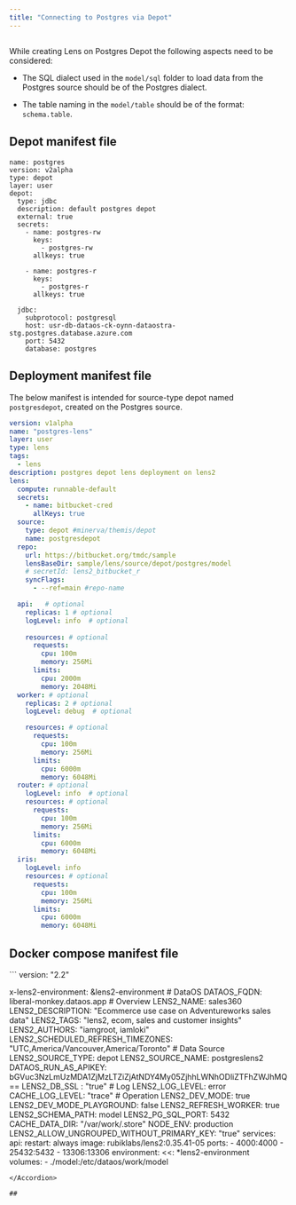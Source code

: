 ```yaml
---
title: "Connecting to Postgres via Depot"
---
```


##

While creating Lens on Postgres Depot the following aspects need to be considered:

* The SQL dialect used in the `model/sql` folder to load data from the Postgres source should be of the Postgres dialect.

* The table naming in the `model/table`  should be of the format: `schema.table`.

## Depot manifest file

```
name: postgres
version: v2alpha
type: depot
layer: user
depot:
  type: jdbc                 
  description: default postgres depot
  external: true
  secrets:
    - name: postgres-rw
      keys: 
        - postgres-rw
      allkeys: true

    - name: postgres-r
      keys: 
        - postgres-r
      allkeys: true
    
  jdbc:
    subprotocol: postgresql
    host: usr-db-dataos-ck-oynn-dataostra-stg.postgres.database.azure.com
    port: 5432
    database: postgres
```

##

## Deployment manifest file

The below manifest is intended for source-type depot named `postgresdepot`, created on the Postgres source.

```yaml
version: v1alpha
name: "postgres-lens"
layer: user
type: lens
tags:
  - lens
description: postgres depot lens deployment on lens2
lens:
  compute: runnable-default
  secrets:
    - name: bitbucket-cred
      allKeys: true
  source:
    type: depot #minerva/themis/depot
    name: postgresdepot
  repo:
    url: https://bitbucket.org/tmdc/sample
    lensBaseDir: sample/lens/source/depot/postgres/model 
    # secretId: lens2_bitbucket_r
    syncFlags:
      - --ref=main #repo-name

  api:   # optional
    replicas: 1 # optional
    logLevel: info  # optional
      
    resources: # optional
      requests:
        cpu: 100m
        memory: 256Mi
      limits:
        cpu: 2000m
        memory: 2048Mi
  worker: # optional
    replicas: 2 # optional
    logLevel: debug  # optional

    resources: # optional
      requests:
        cpu: 100m
        memory: 256Mi
      limits:
        cpu: 6000m
        memory: 6048Mi
  router: # optional
    logLevel: info  # optional
    resources: # optional
      requests:
        cpu: 100m
        memory: 256Mi
      limits:
        cpu: 6000m
        memory: 6048Mi
  iris:
    logLevel: info  
    resources: # optional
      requests:
        cpu: 100m
        memory: 256Mi
      limits:
        cpu: 6000m
        memory: 6048Mi
```

## Docker compose manifest file

<Accordion title="Docker compose manifest file for local testing" defaultOpen={false}>
  ```
  version: "2.2"

  x-lens2-environment: &lens2-environment
    # DataOS
    DATAOS_FQDN: liberal-monkey.dataos.app
    # Overview
    LENS2_NAME: sales360
    LENS2_DESCRIPTION: "Ecommerce use case on Adventureworks sales data"
    LENS2_TAGS: "lens2, ecom, sales and customer insights"
    LENS2_AUTHORS: "iamgroot, iamloki"
    LENS2_SCHEDULED_REFRESH_TIMEZONES: "UTC,America/Vancouver,America/Toronto"
    # Data Source
    LENS2_SOURCE_TYPE: depot
    LENS2_SOURCE_NAME: postgreslens2
    DATAOS_RUN_AS_APIKEY: bGVuc3NzLmUzMDA1ZjMzLTZiZjAtNDY4My05ZjhhLWNhODliZTFhZWJhMQ==
    LENS2_DB_SSL : "true"
    # Log
    LENS2_LOG_LEVEL: error
    CACHE_LOG_LEVEL: "trace"
    # Operation
    LENS2_DEV_MODE: true
    LENS2_DEV_MODE_PLAYGROUND: false
    LENS2_REFRESH_WORKER: true
    LENS2_SCHEMA_PATH: model
    LENS2_PG_SQL_PORT: 5432
    CACHE_DATA_DIR: "/var/work/.store"
    NODE_ENV: production
    LENS2_ALLOW_UNGROUPED_WITHOUT_PRIMARY_KEY: "true"
  services:
    api:
      restart: always
      image: rubiklabs/lens2:0.35.41-05
      ports:
        - 4000:4000
        - 25432:5432
        - 13306:13306
      environment:
        <<: *lens2-environment   
      volumes:
        - ./model:/etc/dataos/work/model
  ```
</Accordion>

##